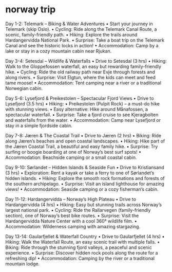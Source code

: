 # norway trip

Day 1-2: Telemark – Biking & Water Adventures
	•	Start your journey in Telemark (skip Oslo).
	•	Cycling: Ride along the Telemark Canal Route, a scenic, family-friendly path.
	•	Hiking: Explore the trails around Hardangervidda National Park.
	•	Surprise: Take a boat trip on the Telemark Canal and see the historic locks in action!
	•	Accommodation: Camp by a lake or stay in a cozy mountain cabin near Rjukan.

Day 3-4: Setesdal – Wildlife & Waterfalls
	•	Drive to Setesdal (3 hrs)
	•	Hiking: Walk to the Gloppefossen waterfall, an easy but rewarding family-friendly hike.
	•	Cycling: Ride the old railway path near Evje through forests and along rivers.
	•	Surprise: Visit Elgtun, where the kids can meet and feed tame moose!
	•	Accommodation: Tent camping near a river or a traditional Norwegian cabin.

Day 5-6: Lysefjord & Preikestolen – Spectacular Fjord Views
	•	Drive to Lysefjord (3.5 hrs)
	•	Hiking:
	•	Preikestolen (Pulpit Rock) – a must-do hike with stunning views.
	•	Easy alternative: Hike around Månafossen, a spectacular waterfall.
	•	Surprise: Take a fjord cruise to see Kjeragbolten and waterfalls from the water.
	•	Accommodation: Camp near Lysefjord or stay in a simple fjordside cabin.

Day 7-8: Jæren & The Coastal Trail
	•	Drive to Jæren (2 hrs)
	•	Biking: Ride along Jæren’s beaches and open coastal landscapes.
	•	Hiking: Hike part of the Jæren Coastal Trail, a beautiful and easy family hike.
	•	Surprise: Try surfing or boogie boarding at one of Norway’s best surf spots!
	•	Accommodation: Beachside camping or a small coastal cabin.

Day 9-10: Sørlandet – Hidden Islands & Seaside Fun
	•	Drive to Kristiansand (3 hrs)
	•	Exploration: Rent a kayak or take a ferry to one of Sørlandet’s hidden islands.
	•	Hiking: Explore the smooth rock formations and forests of the southern archipelago.
	•	Surprise: Visit an island lighthouse for amazing views!
	•	Accommodation: Seaside camping or a cozy fisherman’s cabin.

Day 11-12: Hardangervidda – Norway’s High Plateau
	•	Drive to Hardangervidda (4 hrs)
	•	Hiking: Easy but stunning trails across Norway’s largest national park.
	•	Cycling: Ride the Rallarvegen (family-friendly section), one of Norway’s best bike routes.
	•	Surprise: Visit the Hardangervidda Nature Center with a cool 360° wildlife film.
	•	Accommodation: Wilderness camping with amazing stargazing.

Day 13-14: Gaularfjellet & Waterfall Country
	•	Drive to Gaularfjellet (4 hrs)
	•	Hiking: Walk the Waterfall Route, an easy scenic trail with multiple falls.
	•	Biking: Ride through the stunning fjord valleys, a peaceful and scenic experience.
	•	Surprise: Discover hidden rock pools along the route for a refreshing dip!
	•	Accommodation: Camping by the river or a traditional mountain lodge.
